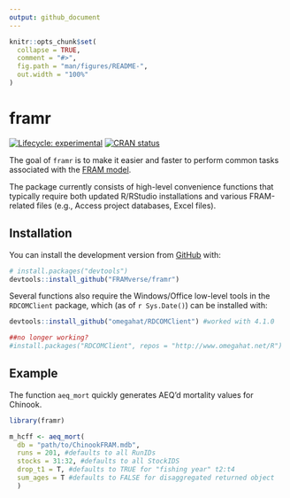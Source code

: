 ```yaml
---
output: github_document
---
```


<!-- README.md is generated from README.Rmd. Please edit that file -->

```r
knitr::opts_chunk$set(
  collapse = TRUE,
  comment = "#>",
  fig.path = "man/figures/README-",
  out.width = "100%"
)
```

# framr

<!-- badges: start -->
[![Lifecycle: experimental](https://img.shields.io/badge/lifecycle-experimental-orange.svg)](https://lifecycle.r-lib.org/articles/stages.html#experimental)
[![CRAN status](https://www.r-pkg.org/badges/version/framr)](https://CRAN.R-project.org/package=framr)
<!-- badges: end -->

The goal of `framr` is to make it easier and faster to perform common tasks associated with the [FRAM model](https://framverse.github.io/fram_doc/).

The package currently consists of high-level convenience functions that typically require both updated R/RStudio installations and various FRAM-related files (e.g., Access project databases, Excel files).


## Installation

You can install the development version from [GitHub](https://github.com/) with:

``` r
# install.packages("devtools")
devtools::install_github("FRAMverse/framr")
```

Several functions also require the Windows/Office low-level tools in the `RDCOMClient` package, which (as of `r Sys.Date()`) can be installed with:

``` r
devtools::install_github("omegahat/RDCOMClient") #worked with 4.1.0

##no longer working?
#install.packages("RDCOMClient", repos = "http://www.omegahat.net/R")

```


## Example

The function `aeq_mort` quickly generates AEQ'd mortality values for Chinook. 

```r
library(framr)

m_hcff <- aeq_mort(
  db = "path/to/ChinookFRAM.mdb",
  runs = 201, #defaults to all RunIDs
  stocks = 31:32, #defaults to all StockIDS 
  drop_t1 = T, #defaults to TRUE for "fishing year" t2:t4
  sum_ages = T #defaults to FALSE for disaggregated returned object
  )

```
